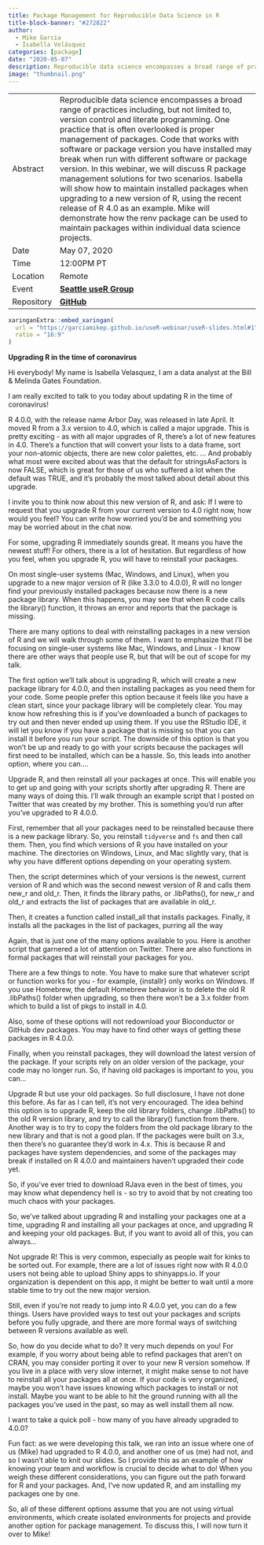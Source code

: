 ```yaml
---
title: Package Management for Reproducible Data Science in R
title-block-banner: "#272822"
author:
  - Mike Garcia
  - Isabella Velásquez
categories: [package]
date: "2020-05-07"
description: Reproducible data science encompasses a broad range of practices including, but not limited to, version control and literate programming. One practice that is often overlooked is proper management of packages. Code that works with software or package version you have installed may break when run with different software or package version. In this webinar, we will discuss R package management solutions for two scenarios. Isabella will show how to maintain installed packages when upgrading to a new version of R, using the recent release of R 4.0 as an example. Mike will demonstrate how the renv package can be used to maintain packages within individual data science projects.
image: "thumbnail.png"
---
```


|            |                                                                                                                                                                                                                                                                                                                                                                                                                                                                                                                                                                                                                                                                                                           |
|------------|-----------------------------------------------------------------------------------------------------------------------------------------------------------------------------------------------------------------------------------------------------------------------------------------------------------------------------------------------------------------------------------------------------------------------------------------------------------------------------------------------------------------------------------------------------------------------------------------------------------------------------------------------------------------------------------------------------------|
| Abstract   | Reproducible data science encompasses a broad range of practices including, but not limited to, version control and literate programming. One practice that is often overlooked is proper management of packages. Code that works with software or package version you have installed may break when run with different software or package version. In this webinar, we will discuss R package management solutions for two scenarios. Isabella will show how to maintain installed packages when upgrading to a new version of R, using the recent release of R 4.0 as an example. Mike will demonstrate how the renv package can be used to maintain packages within individual data science projects. |
| Date       | May 07, 2020                                                                                                                                                                                                                                                                                                                                                                                                                                                                                                                                                                                                                                                                                              |
| Time       | 12:00PM PT                                                                                                                                                                                                                                                                                                                                                                                                                                                                                                                                                                                                                                                                                                    |
| Location   | Remote                                                                                                                                                                                                                                                                                                                                                                                                                                                                                                                                                                                                                                                                                                    |
| Event      | [**Seattle useR Group**](https://www.meetup.com/Seattle-useR/events/270353523/)                                                                                                                                                                                                                                                                                                                                                                                                                                                                                                                                                                                                                           |
| Repository | [**GitHub**](https://github.com/garciamikep/useR-webinar)                                                                                                                                                                                                                                                                                                                                                                                                                                                                                                                                                                                                                                                 |

```r
xaringanExtra::embed_xaringan(
  url = "https://garciamikep.github.io/useR-webinar/useR-slides.html#1",
  ratio = "16:9"
)
```

**Upgrading R in the time of coronavirus**

Hi everybody! My name is Isabella Velasquez, I am a data analyst at the Bill & Melinda Gates Foundation.

I am really excited to talk to you today about updating R in the time of coronavirus!

R 4.0.0, with the release name Arbor Day, was released in late April. It moved R from a 3.x version to 4.0, which is called a major upgrade. This is pretty exciting - as with all major upgrades of R, there's a lot of new features in 4.0. There’s a function that will convert your lists to a data frame, sort your non-atomic objects, there are new color palettes, etc.
...
And probably what most were excited about was that the default for stringsAsFactors is now FALSE, which is great for those of us who suffered a lot when the default was TRUE, and it’s probably the most talked about detail about this upgrade.

I invite you to think now about this new version of R, and ask: If I were to request that you upgrade R from your current version to 4.0 right now, how would you feel? You can write how worried you’d be and something you may be worried about in the chat now.

For some, upgrading R immediately sounds great. It means you have the newest stuff! For others, there is a lot of hesitation. But regardless of how you feel, when you upgrade R, you will have to reinstall your packages.

On most single-user systems (Mac, Windows, and Linux), when you upgrade to a new major version of R (like 3.3.0 to 4.0.0), R will no longer find your previously installed packages because now there is a new package library. When this happens, you may see that when R code calls the library() function, it throws an error and reports that the package is missing. 

There are many options to deal with reinstalling packages in a new version of R and we will walk through some of them. I want to emphasize that I’ll be focusing on single-user systems like Mac, Windows, and Linux - I know there are other ways that people use R, but that will be out of scope for my talk.

The first option we’ll talk about is upgrading R, which will create a new package library for 4.0.0, and then installing packages as you need them for your code. Some people prefer this option because it feels like you have a clean start, since your package library will be completely clear. You may know how refreshing this is if you’ve downloaded a bunch of packages to try out and then never ended up using them. If you use the RStudio IDE, it will let you know if you have a package that is missing so that you can install it before you run your script. The downside of this option is that you won’t be up and ready to go with your scripts because the packages will first need to be installed, which can be a hassle. So, this leads into another option, where you can….

Upgrade R, and then reinstall all your packages at once. This will enable you to get up and going with your scripts shortly after upgrading R. There are many ways of doing this. I’ll walk through an example script that I posted on Twitter that was created by my brother. This is something you’d run after you’ve upgraded to R 4.0.0.

First, remember that all your packages need to be reinstalled because there is a new package library. So, you reinstall `tidyverse` and `fs` and then call them.
Then, you find which versions of R you have installed on your machine. The directories on Windows, Linux, and Mac slightly vary, that is why you have different options depending on your operating system.

Then, the script determines which of your versions is the newest, current version of R and which was the second newest version of R and calls them new_r and old_r.
Then, it finds the library paths, or .libPaths(), for new_r and old_r and extracts the list of packages that are available in old_r.

Then, it creates a function called install_all that installs packages.
Finally, it installs all the packages in the list of packages, purring all the way

Again, that is just one of the many options available to you. Here is another script that garnered a lot of attention on Twitter. There are also functions in formal packages that will reinstall your packages for you.

There are a few things to note. You have to make sure that whatever script or function works for you - for example, {installr} only works on Windows. If you use Homebrew, the default Homebrew behavior is to delete the old R .libPaths() folder when upgrading, so then there won’t be a 3.x folder from which to build a list of pkgs to install in 4.0.

Also, some of these options will not redownload your Bioconductor or GitHub dev packages. You may have to find other ways of getting these packages in R 4.0.0.

Finally, when you reinstall packages, they will download the latest version of the package. If your scripts rely on an older version of the package, your code may no longer run. So, if having old packages is important to you, you can…

Upgrade R but use your old packages. So full disclosure, I have not done this before. As far as I can tell, it’s not very encouraged. The idea behind this option is to upgrade R, keep the old library folders, change .libPaths() to the old R version library, and try to call the library() function from there. Another way is to try to copy the folders from the old package library to the new library and that is not a good plan. If the packages were built on 3.x, then there’s no guarantee they’d work in 4.x. This is because R and packages have  system dependencies, and some of the packages may break if installed on R 4.0.0 and maintainers haven't upgraded their code yet.

So, if you’ve ever tried to download RJava even in the best of times, you may know what dependency hell is - so try to avoid that by not creating too much chaos with your packages. 

So, we’ve talked about upgrading R and installing your packages one at a time, upgrading R and installing all your packages at once, and upgrading R and keeping your old packages. But, if you want to avoid all of this, you can always...

Not upgrade R! This is very common, especially as people wait for kinks to be sorted out. For example, there are a lot of issues right now with R 4.0.0 users not being able to upload Shiny apps to shinyapps.io. If your organization is dependent on this app, it might be better to wait until a more stable time to try out the new major version.

Still, even if you’re not ready to jump into R 4.0.0 yet, you can do a few things. Users have provided ways to test out your packages and scripts before you fully upgrade, and there are more formal ways of switching between R versions available as well.

So, how do you decide what to do? It very much depends on you!  For example, if you worry about being able to refind packages that aren’t on CRAN, you may consider porting it over to your new R version somehow. If you live in a place with very slow internet, it might make sense to not have to reinstall all your packages all at once. If your code is very organized, maybe you won’t have issues knowing which packages to install or not install. Maybe you want to be able to hit the ground running with all the packages you’ve used in the past, so may as well install them all now. 

I want to take a quick poll - how many of you have already upgraded to 4.0.0?

Fun fact: as we were developing this talk, we ran into an issue where one of us (Mike) had upgraded to R 4.0.0, and another one of us (me) had not, and so I wasn’t able to knit our slides. So I provide this as an example of how knowing your team and workflow is crucial to decide what to do! When you weigh these different considerations, you can figure out the path forward for R and your packages. And, I’ve now updated R, and am installing my packages one by one.

So, all of these different options assume that you are not using virtual environments, which create isolated environments for projects and provide another option for package management. To discuss this, I will now turn it over to Mike!
